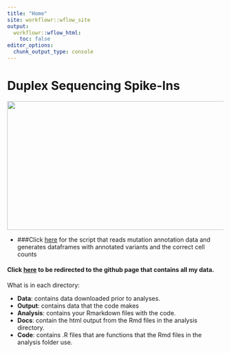 ```yaml
---
title: "Home"
site: workflowr::wflow_site
output:
  workflowr::wflow_html:
    toc: false
editor_options:
  chunk_output_type: console
---
```


# **Duplex Sequencing Spike-Ins**  

<img src="assets/ds_coverages.png" width="600" height="300"  alt="">  

* ###Click [here](twinstrand_spikeins_data_generation.html) for the script that reads mutation annotation data and generates dataframes with annotated variants and the correct cell counts


#### Click [here](https://github.com/haiderinam/duplex_sequencing_screen) to be redirected to the github page that contains all my data.  
What is in each directory:  
  
* __Data__: contains data downloaded prior to analyses.  
* __Output__: contains data that the code makes  
* __Analysis__: contains your Rmarkdown files with the code.  
* __Docs__: contain the html output from the Rmd files in the analysis directory.  
* __Code__: contains .R files that are functions that the Rmd files in the analysis folder use. 
